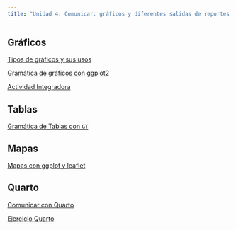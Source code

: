 ```yaml
---
title: "Unidad 4: Comunicar: gráficos y diferentes salidas de reportes con Quarto"
---
```


## Gráficos

::: slide-deck
::: slides
[Tipos de gráficos y sus usos](materiales/slides/tipos%20de%20graficos_ggplot.qmd)
:::

::: slides
[Gramática de gráficos con ggplot2](materiales/slides/gramatica_de_graficos_ggplot.qmd)
:::
:::

::: exam
[Actividad Integradora](materiales/excercise/ejercicio_ggplot.qmd)
:::

## Tablas

::: slide-deck
::: slides
[Gramática de Tablas con `GT`](materiales/slides/gramatica_de_tablas.qmd)
:::
:::

## Mapas

::: slide-deck
::: slides
[Mapas con ggplot y leaflet](materiales/slides/mapas.qmd)
:::
:::

## Quarto

::: slide-deck
::: slides
[Comunicar con Quarto](materiales/slides/comunicar_con_quarto.qmd)
:::
:::

::: exam
[Ejercicio Quarto](materiales/excercise/ejercicio_quarto.qmd)
:::

